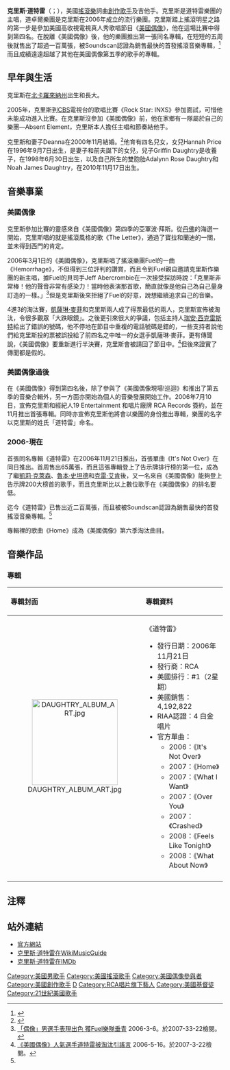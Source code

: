 {{Infobox musical artist
|Name = 克里斯·道特雷
|Img = Chris-Daughtry.jpg
|Img_capt = 
|Background = solo_singer
|Birth_name = 克里斯·亞當·道特雷
|Alias = 克里斯·道特雷
|Born = {{birth date and age|1979|12|26}}<br />Roanoke Rapids, [[北卡羅來納州|北卡羅來納州]]
|Origin = {{flagicon|USA}} McLeansville, [[北卡羅來納州|北卡羅來納州]]
|Genre = [[搖滾|搖滾]]<br />[[另類搖滾|另類搖滾]]
|Instrument = [[聲樂|聲樂]] [[結他|結他]]
|years_active = 2004年 - 現在
|Label = RCA/19
|Associated_acts = [[道特雷樂團|道特雷樂團]], Absent Element
}}
'''克里斯·道特雷'''（'''''{{lang|en|Christopher Adam "Chris" Daughtry}}'''''；{{bd|1979年|12月26日|catIdx=C}}），美國[[搖滾樂|搖滾樂]]詞曲[[創作歌手|創作歌手]]及吉他手。克里斯是道特雷樂團的主唱，道卓爾樂團是克里斯在2006年成立的流行樂團。克里斯踏上搖滾明星之路的第一步是參加美國高收視電視真人秀歌唱節目《[[美國偶像|美國偶像]]》，他在這場比賽中得到第四名。在脫離《美國偶像》後，他的樂團推出第一張同名專輯，在短短的五周後就售出了超過一百萬張，被Soundscan認證為銷售最快的首發搖滾音樂專輯，<ref name="#1">{{cite web |url=http://www.daughtryofficial.com/news/daughtry-soars-1-spot-billboard-top-200 |title=存档副本 |accessdate=2011-09-20 |deadurl=yes |archiveurl=https://web.archive.org/web/20090610091718/http://www.daughtryofficial.com/news/daughtry-soars-1-spot-billboard-top-200 |archivedate=2009-06-10 }}</ref>而且成績遠遠超越了其他在美國偶像第五季的歌手的專輯。

== 早年與生活 ==
克里斯在[[北卡羅來納州|北卡羅來納州]]出生和長大。

2005年，克里斯到[[CBS|CBS]]電視台的歌唱比賽《Rock Star: INXS》參加面試，可惜他未能成功進入比賽。在克里斯沒參加《美國偶像》前，他在家鄉有一隊屬於自己的樂團—Absent Element，克里斯本人擔任主唱和節奏結他手。

克里斯和妻子Deanna在2000年11月結婚。<ref>{{Cite web |url=http://www.news-record.com/apps/pbcs.dll/article?AID=%2F20060405%2FNEWSREC0112%2F604050321%2F1065%2FNEWSREC021102 |title=存档副本 |accessdate=2020-12-19 |archive-date=2008-06-25 |archive-url=https://web.archive.org/web/20080625002941/http://www.news-record.com/apps/pbcs.dll/article?AID=%2F20060405%2FNEWSREC0112%2F604050321%2F1065%2FNEWSREC021102 |dead-url=yes }}</ref>他育有四名兒女，女兒Hannah Price在1996年9月7日出生，是妻子和前夫誕下的女兒，兒子Griffin Daughtry是收養子，在1998年6月30日出生，以及自己所生的雙胞胎Adalynn Rose Daughtry和Noah James Daughtry，在2010年11月17日出生。

== 音樂事業 ==
=== 美國偶像 ===
克里斯參加比賽的靈感來自《美國偶像》第四季的亞軍波·拜斯。從[[丹佛|丹佛]]的海選一開始，克里斯唱的就是搖滾風格的歌《The Letter》，通過了寶拉和蘭迪的一關，並未得到西門的肯定。

2006年3月1日的《美國偶像》，克里斯唱了搖滾樂團Fuel的一曲《Hemorrhage》，不但得到三位評判的讚賞，而且令到Fuel親自邀請克里斯作樂團的新主唱，據Fuel的貝司手Jeff Abercrombie在一次接受採訪時說：「克里斯非常棒！他的聲音非常有感染力！當時他表演那首歌，簡直就像是他自己為自己量身訂造的一樣。」<ref>[http://ent.sina.com.cn/v/u/2006-03-06/15191007300.html 「偶像」男選手表現出色 獲Fuel樂隊垂青] {{Wayback|url=http://ent.sina.com.cn/v/u/2006-03-06/15191007300.html |date=20190802211021 }} 2006-3-6。於2007-33-22檢閱。</ref>但是克里斯後來拒絕了Fuel的好意，說想繼續追求自己的音樂。

4進3的淘汰賽，[[凱薩琳·麥菲|凱薩琳·麥菲]]和克里斯兩人成了得票最低的兩人，克里斯宣佈被淘汰，令很多觀眾「大跌眼鏡」。之後更引來很大的爭議，包括主持人[[瑞安·西克雷斯特|瑞安·西克雷斯特]]給出了錯誤的號碼，他不停地在節目中重複的電話號碼是錯的，一些支持者說他們給克里斯投的票被誤投給了前四名之中唯一的女選手凱薩琳·麥菲。更有傳聞說，《美國偶像》要重新進行半決賽，克里斯會被請回了節目中。<ref>[http://ent.sina.com.cn/v/u/2006-05-16/00081082643.html 《美國偶像》人氣選手道特雷被淘汰引謠言] {{Wayback|url=http://ent.sina.com.cn/v/u/2006-05-16/00081082643.html |date=20160304090319 }} 2006-5-16。於2007-3-22檢閱。</ref>但後來證實了傳聞都是假的。

=== 美國偶像過後 ===
在《美國偶像》得到第四名後，除了參與了《美國偶像現場!巡迴》和推出了第五季的音樂合輯外，另一方面亦開始為個人的音樂發展開始工作。2006年7月10日，宣佈克里斯和經紀人19 Entertainment 和唱片廠牌 RCA Records 簽約，並在11月推出首張專輯。同時亦宣佈克里斯他將會以樂團的身份推出專輯，樂團的名字以克里斯的姓氏「道特雷」命名。

=== 2006-現在 ===
首張同名專輯《道特雷》在2006年11月21日推出，首張單曲《It's Not Over》在同日推出。首周售出65萬張，而且這張專輯登上了告示牌排行榜的第一位，成為了繼[[凱莉·克萊森|凱莉·克萊森]]、[[魯本·史坦德|魯本·史坦德]]和[[克雷·艾肯|克雷·艾肯]]後，又一名來自《美國偶像》能夠登上告示牌200大榜首的歌手，而且克里斯比以上數位歌手在《美國偶像》的排名要低。

迄今《道特雷》已售出近二百萬張，而且被被Soundscan認證為銷售最快的首發搖滾音樂專輯。<ref name="#1"/>

專輯裡的歌曲《Home》成為《美國偶像》第六季淘汰曲目。

== 音樂作品 ==
=== 專輯 ===
{| border="4" cellpadding="4" cellspacing="0" style="margin: 1em 1em 1em 0; background: #f9f9f9; border: 1px #aaa solid; border-collapse: collapse; font-size: 95%;"
|- bgcolor="#CCCCCC" align="center"
!align="left"|專輯封面
!align="left"|專輯資料
|-
|align="center"|[[File:DAUGHTRY_ALBUM_ART.jpg|200px]]
|align="left"|《道特雷》
* 發行日期：2006年11月21日
* 發行商：RCA
* 美國排行：#1（2星期）
* 美國銷售：4,192,822
* RIAA認證：4 白金唱片 
* 官方單曲：
** 2006：《It's Not Over》
** 2007：《Home》
** 2007：《What I Want》
** 2007：《Over You》
** 2007：《Crashed》
** 2008：《Feels Like Tonight》
** 2008：《What About Now》
|-
|}

== 注釋 ==
{{Reflist}}

== 站外連結 ==
* [http://www.daughtryofficial.com/ 官方網站] {{Wayback|url=http://www.daughtryofficial.com/ |date=20201110122917 }}
* [https://web.archive.org/web/20070321145330/http://www.wikimusicguide.com/Chris_Daughtry 克里斯·道特雷在WikiMusicGuide]
* [http://www.imdb.com/name/nm0202322 克里斯·道特雷在IMDb] {{Wayback|url=http://www.imdb.com/name/nm0202322 |date=20190507044301 }}

{{Authority control}}
{{DEFAULTSORT:Daughtry, Chris}}

[[Category:美國男歌手|Category:美國男歌手]]
[[Category:美國搖滾歌手|Category:美國搖滾歌手]]
[[Category:美國偶像參與者|Category:美國偶像參與者]]
[[Category:美國創作歌手|Category:美國創作歌手]]
[[Category:美國另類搖滾音樂家|D]]
[[Category:RCA唱片旗下藝人|Category:RCA唱片旗下藝人]]
[[Category:美國基督徒|Category:美國基督徒]]
[[Category:21世紀美國歌手|Category:21世紀美國歌手]]
